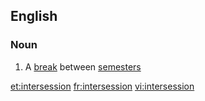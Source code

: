 ==English==

===Noun===
{{wikipedia}}
{{en-noun}}

# {{label|en|US}} A [[break]] between [[semester]]s

[[et:intersession]]
[[fr:intersession]]
[[vi:intersession]]